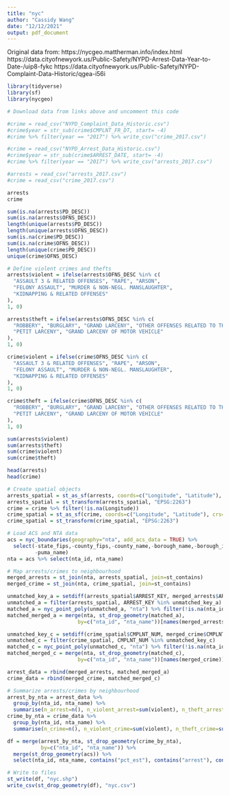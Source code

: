 ```yaml
---
title: "nyc"
author: "Cassidy Wang"
date: "12/12/2021"
output: pdf_document
---
```


Original data from: 
https://nycgeo.mattherman.info/index.html
https://data.cityofnewyork.us/Public-Safety/NYPD-Arrest-Data-Year-to-Date-/uip8-fykc
https://data.cityofnewyork.us/Public-Safety/NYPD-Complaint-Data-Historic/qgea-i56i 

```r
library(tidyverse)
library(sf)
library(nycgeo)
```

```r
# Download data from links above and uncomment this code

#crime = read_csv("NYPD_Complaint_Data_Historic.csv")
#crime$year = str_sub(crime$CMPLNT_FR_DT, start= -4)
#crime %>% filter(year == "2017") %>% write_csv("crime_2017.csv")

#crime = read_csv("NYPD_Arrest_Data_Historic.csv")
#crime$year = str_sub(crime$ARREST_DATE, start= -4)
#crime %>% filter(year == "2017") %>% write_csv("arrests_2017.csv")

#arrests = read_csv("arrests_2017.csv")
#crime = read_csv("crime_2017.csv")
```

```r
arrests
crime
```


```r
sum(is.na(arrests$PD_DESC))
sum(is.na(arrests$OFNS_DESC))
length(unique(arrests$PD_DESC))
length(unique(arrests$OFNS_DESC))
sum(is.na(crime$PD_DESC))
sum(is.na(crime$OFNS_DESC))
length(unique(crime$PD_DESC))
unique(crime$OFNS_DESC)
```

```r
# Define violent crimes and thefts
arrests$violent = ifelse(arrests$OFNS_DESC %in% c(
  "ASSAULT 3 & RELATED OFFENSES", "RAPE", "ARSON",
  "FELONY ASSAULT", "MURDER & NON-NEGL. MANSLAUGHTER",
  "KIDNAPPING & RELATED OFFENSES"
),
1, 0)

arrests$theft = ifelse(arrests$OFNS_DESC %in% c(
  "ROBBERY", "BURGLARY", "GRAND LARCENY", "OTHER OFFENSES RELATED TO THEFT", 
  "PETIT LARCENY", "GRAND LARCENY OF MOTOR VEHICLE"
),
1, 0)

crime$violent = ifelse(crime$OFNS_DESC %in% c(
  "ASSAULT 3 & RELATED OFFENSES", "RAPE", "ARSON",
  "FELONY ASSAULT", "MURDER & NON-NEGL. MANSLAUGHTER",
  "KIDNAPPING & RELATED OFFENSES"
),
1, 0)

crime$theft = ifelse(crime$OFNS_DESC %in% c(
  "ROBBERY", "BURGLARY", "GRAND LARCENY", "OTHER OFFENSES RELATED TO THEFT", 
  "PETIT LARCENY", "GRAND LARCENY OF MOTOR VEHICLE"
),
1, 0)
```

```r
sum(arrests$violent)
sum(arrests$theft)
sum(crime$violent)
sum(crime$theft)
```

```r
head(arrests)
head(crime)
```

```r
# Create spatial objects
arrests_spatial = st_as_sf(arrests, coords=c("Longitude", "Latitude"), crs="EPSG:4326")
arrests_spatial = st_transform(arrests_spatial, "EPSG:2263")
crime = crime %>% filter(!is.na(Longitude))
crime_spatial = st_as_sf(crime, coords=c("Longitude", "Latitude"), crs="EPSG:4326")
crime_spatial = st_transform(crime_spatial, "EPSG:2263")
```

```r
# Load ACS and NTA data
acs = nyc_boundaries(geography="nta", add_acs_data = TRUE) %>%
  select(-state_fips,-county_fips,-county_name,-borough_name,-borough_id,-puma_id,
         -puma_name)
nta = acs %>% select(nta_id, nta_name)
```

```r
# Map arrests/crimes to neighbourhood
merged_arrests = st_join(nta, arrests_spatial, join=st_contains)
merged_crime = st_join(nta, crime_spatial, join=st_contains)

unmatched_key_a = setdiff(arrests_spatial$ARREST_KEY, merged_arrests$ARREST_KEY)
unmatched_a = filter(arrests_spatial, ARREST_KEY %in% unmatched_key_a)
matched_a = nyc_point_poly(unmatched_a, "nta") %>% filter(!is.na(nta_id))
matched_merged_a = merge(nta, st_drop_geometry(matched_a), 
                       by=c("nta_id", "nta_name"))[names(merged_arrests)]

unmatched_key_c = setdiff(crime_spatial$CMPLNT_NUM, merged_crime$CMPLNT_NUM)
unmatched_c = filter(crime_spatial, CMPLNT_NUM %in% unmatched_key_c)
matched_c = nyc_point_poly(unmatched_c, "nta") %>% filter(!is.na(nta_id))
matched_merged_c = merge(nta, st_drop_geometry(matched_c), 
                       by=c("nta_id", "nta_name"))[names(merged_crime)]

arrest_data = rbind(merged_arrests, matched_merged_a)
crime_data = rbind(merged_crime, matched_merged_c)
```


```r
# Summarize arrests/crimes by neighbourhood
arrest_by_nta = arrest_data %>% 
  group_by(nta_id, nta_name) %>%
  summarise(n_arrest=n(), n_violent_arrest=sum(violent), n_theft_arrest=sum(theft))
crime_by_nta = crime_data %>% 
  group_by(nta_id, nta_name) %>%
  summarise(n_crime=n(), n_violent_crime=sum(violent), n_theft_crime=sum(theft))

df = merge(arrest_by_nta, st_drop_geometry(crime_by_nta), 
           by=c("nta_id", "nta_name")) %>% 
  merge(st_drop_geometry(acs)) %>%
  select(nta_id, nta_name, contains("pct_est"), contains("arrest"), contains("crime"), pop_total_est)
```


```r
# Write to files
st_write(df, "nyc.shp")
write_csv(st_drop_geometry(df), "nyc.csv")
```


